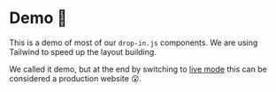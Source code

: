 
<Meta
  title={meta.title}
  argTypes={meta.argTypes}
/>

# Demo 🚀

This is a demo of most of our `drop-in.js` components. We are using Tailwind to speed up the layout building.

We called it demo, but at the end by switching to [live mode](https://docs.commercelayer.io/core/api-specification#environments) this can be considered a production website 😮.

<Canvas withSource="close">
  <Story story={Basic} name="Basic" />
</Canvas>

<ArgsTable story="Basic" />
